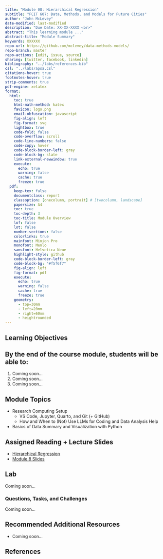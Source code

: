 ```yaml
---
title: "Module 08: Hierarchical Regression"
subtitle: "FCIT 607: Data, Methods, and Models for Future Cities"
author: "John McLevey"
date-modified: last-modified
description: "Due Date: XX-XX-XXXX <br>"
abstract: "This learning module ..."
abstract-title: "Module Summary"
keywords: XXXXXX
repo-url: https://github.com/mclevey/data-methods-models/
repo-branch: master
repo-actions: [edit, issue, source]
sharing: [twitter, facebook, linkedin]
bibliography: "../labs/references.bib"
csl: "../labs/apsa.csl"
citations-hover: true
footnotes-hover: true
strip-comments: true
pdf-engine: xelatex
format:
  html:
    toc: true
    html-math-method: katex
    favicon: logo.png
    email-obfuscation: javascript
    fig-align: left
    fig-format: svg
    lightbox: true
    code-fold: false
    code-overflow: scroll
    code-line-numbers: false
    code-copy: hover
    code-block-border-left: gray 
    code-block-bg: slate
    link-external-newwindow: true
    execute:
      echo: true
      warning: false
      cache: true
      freeze: true
  pdf:
    keep-tex: false
    documentclass: report
    classoption: [onecolumn, portrait] # [twocolumn, landscape]
    papersize: A4
    toc: true
    toc-depth: 3
    toc-title: Module Overview
    lof: false
    lot: false
    number-sections: false
    colorlinks: true
    mainfont: Minion Pro
    monofont: Menlo
    sansfont: Helvetica Neue
    highlight-style: github
    code-block-border-left: gray
    code-block-bg: "#f5f6f7"
    fig-align: left
    fig-format: pdf
    execute:
      echo: true
      warning: false
      cache: true
      freeze: true
    geometry:
      - top=30mm
      - left=20mm
      - right=60mm
      - heightrounded
---
```


## Learning Objectives

:::{.callout-note collapse="false"}
## By the end of the course module, students will be able to: 
1. Coming soon...
2. Coming soon...
3. Coming soon...
:::

## Module Topics

- Research Computing Setup
	- VS Code, Jupyter, Quarto, and Git (+ GitHub)
	- How and When to (Not) Use LLMs for Coding and Data Analysis Help
- Basics of Data Summary and Visualization with Python

## Assigned Reading + Lecture Slides

- [Hierarchical Regression](../../labs/chapters/8-hierarchical-regression.qmd)
- [Module 8 Slides](../../slides/Slides-08.qmd)


## Lab

Coming soon...

### Questions, Tasks, and Challenges

Coming soon...

## Recommended Additional Resources

- Coming soon...

## References